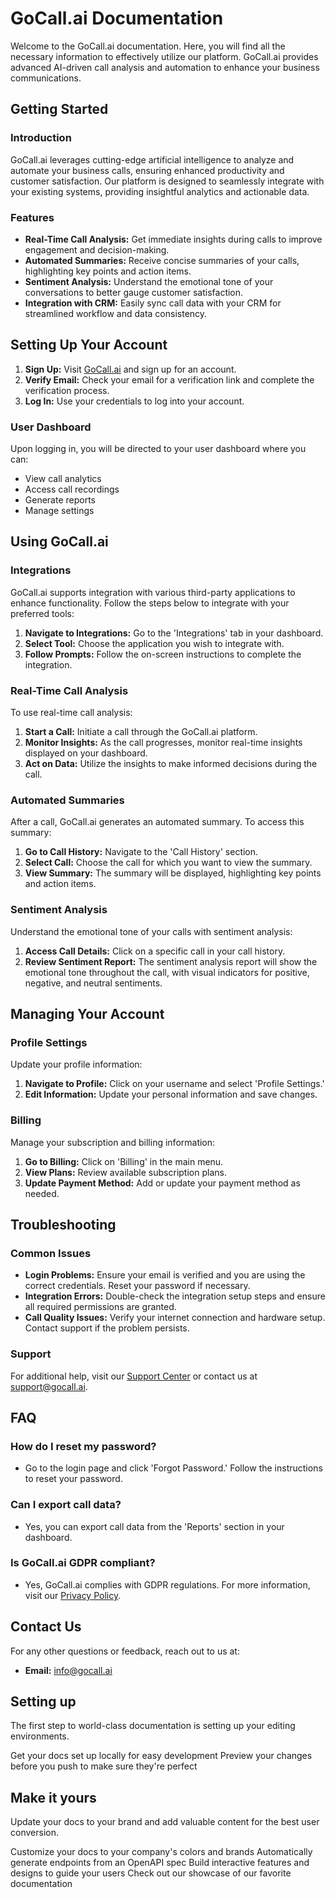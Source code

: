 
# GoCall.ai Documentation

Welcome to the GoCall.ai documentation. Here, you will find all the necessary information to effectively utilize our platform. GoCall.ai provides advanced AI-driven call analysis and automation to enhance your business communications.

## Getting Started

### Introduction

GoCall.ai leverages cutting-edge artificial intelligence to analyze and automate your business calls, ensuring enhanced productivity and customer satisfaction. Our platform is designed to seamlessly integrate with your existing systems, providing insightful analytics and actionable data.

### Features

- **Real-Time Call Analysis:** Get immediate insights during calls to improve engagement and decision-making.
- **Automated Summaries:** Receive concise summaries of your calls, highlighting key points and action items.
- **Sentiment Analysis:** Understand the emotional tone of your conversations to better gauge customer satisfaction.
- **Integration with CRM:** Easily sync call data with your CRM for streamlined workflow and data consistency.

## Setting Up Your Account

1. **Sign Up:** Visit [GoCall.ai](https://gocall.ai) and sign up for an account.
2. **Verify Email:** Check your email for a verification link and complete the verification process.
3. **Log In:** Use your credentials to log into your account.

### User Dashboard

Upon logging in, you will be directed to your user dashboard where you can:

- View call analytics
- Access call recordings
- Generate reports
- Manage settings

## Using GoCall.ai

### Integrations

GoCall.ai supports integration with various third-party applications to enhance functionality. Follow the steps below to integrate with your preferred tools:

1. **Navigate to Integrations:** Go to the 'Integrations' tab in your dashboard.
2. **Select Tool:** Choose the application you wish to integrate with.
3. **Follow Prompts:** Follow the on-screen instructions to complete the integration.

### Real-Time Call Analysis

To use real-time call analysis:

1. **Start a Call:** Initiate a call through the GoCall.ai platform.
2. **Monitor Insights:** As the call progresses, monitor real-time insights displayed on your dashboard.
3. **Act on Data:** Utilize the insights to make informed decisions during the call.

### Automated Summaries

After a call, GoCall.ai generates an automated summary. To access this summary:

1. **Go to Call History:** Navigate to the 'Call History' section.
2. **Select Call:** Choose the call for which you want to view the summary.
3. **View Summary:** The summary will be displayed, highlighting key points and action items.

### Sentiment Analysis

Understand the emotional tone of your calls with sentiment analysis:

1. **Access Call Details:** Click on a specific call in your call history.
2. **Review Sentiment Report:** The sentiment analysis report will show the emotional tone throughout the call, with visual indicators for positive, negative, and neutral sentiments.

## Managing Your Account

### Profile Settings

Update your profile information:

1. **Navigate to Profile:** Click on your username and select 'Profile Settings.'
2. **Edit Information:** Update your personal information and save changes.

### Billing

Manage your subscription and billing information:

1. **Go to Billing:** Click on 'Billing' in the main menu.
2. **View Plans:** Review available subscription plans.
3. **Update Payment Method:** Add or update your payment method as needed.

## Troubleshooting

### Common Issues

- **Login Problems:** Ensure your email is verified and you are using the correct credentials. Reset your password if necessary.
- **Integration Errors:** Double-check the integration setup steps and ensure all required permissions are granted.
- **Call Quality Issues:** Verify your internet connection and hardware setup. Contact support if the problem persists.

### Support

For additional help, visit our [Support Center](https://support.gocall.ai) or contact us at support@gocall.ai.

## FAQ

### How do I reset my password?

- Go to the login page and click 'Forgot Password.' Follow the instructions to reset your password.

### Can I export call data?

- Yes, you can export call data from the 'Reports' section in your dashboard.

### Is GoCall.ai GDPR compliant?

- Yes, GoCall.ai complies with GDPR regulations. For more information, visit our [Privacy Policy](https://gocall.ai/privacy).

## Contact Us

For any other questions or feedback, reach out to us at:

- **Email:** info@gocall.ai

## Setting up

The first step to world-class documentation is setting up your editing environments.

<CardGroup cols={2}>
  <Card
    title="Edit Your Docs"
    icon="pen-to-square"
    href="https://mintlify.com/docs/quickstart"
  >
    Get your docs set up locally for easy development
  </Card>
  <Card
    title="Preview Changes"
    icon="image"
    href="https://mintlify.com/docs/development"
  >
    Preview your changes before you push to make sure they're perfect
  </Card>
</CardGroup>

## Make it yours

Update your docs to your brand and add valuable content for the best user conversion.

<CardGroup cols={2}>
  <Card
    title="Customize Style"
    icon="palette"
    href="https://mintlify.com/docs/settings/global"
  >
    Customize your docs to your company's colors and brands
  </Card>
  <Card
    title="Reference APIs"
    icon="code"
    href="https://mintlify.com/docs/api-playground/openapi"
  >
    Automatically generate endpoints from an OpenAPI spec
  </Card>
  <Card
    title="Add Components"
    icon="screwdriver-wrench"
    href="https://mintlify.com/docs/components/accordion"
  >
    Build interactive features and designs to guide your users
  </Card>
  <Card
    title="Get Inspiration"
    icon="stars"
    href="https://mintlify.com/customers"
  >
    Check out our showcase of our favorite documentation
  </Card>
</CardGroup>
